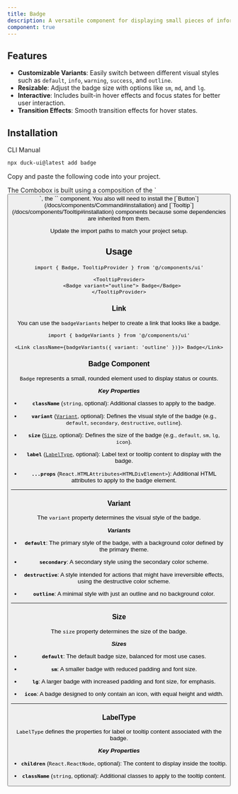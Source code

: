 ```yaml
---
title: Badge
description: A versatile component for displaying small pieces of information or status indicators.
component: true
---
```


<ComponentPreview
  name="BadgeMainDemo"
  description="A badge"
/>

## Features

- **Customizable Variants**: Easily switch between different visual styles such as `default`, `info`, `warning`, `success`, and `outline`.
- **Resizable**: Adjust the badge size with options like `sm`, `md`, and `lg`.
- **Interactive**: Includes built-in hover effects and focus states for better user interaction.
- **Transition Effects**: Smooth transition effects for hover states.

## Installation

<Tabs defaultValue="cli">

<TabsList>
  <TabsTrigger value="cli">CLI</TabsTrigger>
  <TabsTrigger value="manual">Manual</TabsTrigger>
</TabsList>
<TabsContent value="cli">

```bash
npx duck-ui@latest add badge
```

</TabsContent>

<TabsContent value="manual">

<Steps>

<Step>Copy and paste the following code into your project.</Step>

<ComponentSource name="badge" />

<Step>
  The Combobox is built using a composition of the `<Button />
  `, the `<Tooltip />` component.
</Step>

<Step>
  You also will need to install the [`Button`](/docs/components/Command#installation) and
  [`Tooltip`](/docs/components/Tooltip#installation) components because some dependencies are inherited from them.
</Step>

<Step>Update the import paths to match your project setup.</Step>

</Steps>

</TabsContent>

</Tabs>

## Usage

```tsx
import { Badge, TooltipProvider } from '@/components/ui'
```

```tsx
<TooltipProvider>
  <Badge variant="outline"> Badge</Badge>
</TooltipProvider>
```

### Link

You can use the `badgeVariants` helper to create a link that looks like a badge.

```tsx
import { badgeVariants } from '@/components/ui'
```

```tsx
<Link className={badgeVariants({ variant: 'outline' })}> Badge</Link>
```

### Badge Component

`Badge` represents a small, rounded element used to display status or counts.

**_Key Properties_**

- **`className`** (`string`, optional): Additional classes to apply to the badge.

- **`variant`** ([`Variant`](#variant), optional): Defines the visual style of the badge (e.g., `default`, `secondary`, `destructive`, `outline`).

- **`size`** ([`Size`](#size), optional): Defines the size of the badge (e.g., `default`, `sm`, `lg`, `icon`).

- **`label`** ([`LabelType`](#labeltype), optional): Label text or tooltip content to display with the badge.

- **`...props`** (`React.HTMLAttributes<HTMLDivElement>`): Additional HTML attributes to apply to the badge element.

---

### Variant

The `variant` property determines the visual style of the badge.

**_Variants_**

- **`default`**: The primary style of the badge, with a background color defined by the primary theme.

- **`secondary`**: A secondary style using the secondary color scheme.

- **`destructive`**: A style intended for actions that might have irreversible effects, using the destructive color scheme.

- **`outline`**: A minimal style with just an outline and no background color.

---

### Size

The `size` property determines the size of the badge.

**_Sizes_**

- **`default`**: The default badge size, balanced for most use cases.

- **`sm`**: A smaller badge with reduced padding and font size.

- **`lg`**: A larger badge with increased padding and font size, for emphasis.

- **`icon`**: A badge designed to only contain an icon, with equal height and width.

---

### LabelType

`LabelType` defines the properties for label or tooltip content associated with the badge.

**_Key Properties_**

- **`children`** (`React.ReactNode`, optional): The content to display inside the tooltip.

- **`className`** (`string`, optional): Additional classes to apply to the tooltip content.
